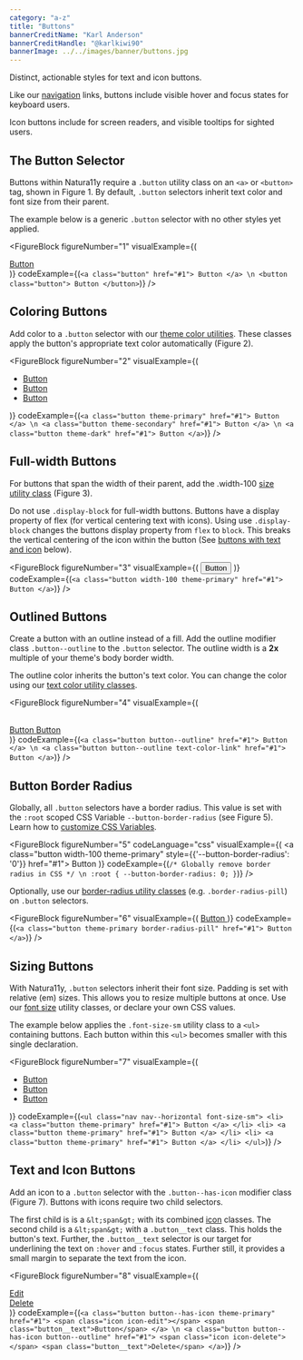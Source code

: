 ```yaml
---
category: "a-z"
title: "Buttons"
bannerCreditName: "Karl Anderson"
bannerCreditHandle: "@karlkiwi90" 
bannerImage: ../../images/banner/buttons.jpg
---
```


<TextBlock>

Distinct, actionable styles for text and icon buttons.

</TextBlock>

<AccessibilitySpotlight>

Like our <a href="{{ site.url }}/docs/navigation">navigation</a> links, buttons include visible hover and focus
states for keyboard users.

Icon buttons include <a href="aria labels"></a> for screen readers, and visible tooltips for sighted users.

</AccessibilitySpotlight>

<Divider id="theBasicButton" />

<TextBlock>

## The Button Selector

Buttons within Natura11y require a `.button` utility class on an `<a>` or `<button>` tag, shown in Figure 1. By default, `.button` selectors inherit text color and font size from their parent.

The example below is a generic `.button` selector with no other styles yet applied.

</TextBlock>

<FigureBlock
    figureNumber="1"
    visualExample={(
        <div class="text-align-center">
            <a class="button" href="#1">
                Button
            </a>
        </div>
    )}
    codeExample={(`
        <a class="button" href="#1">
            Button
        </a> \n
        <button class="button">
            Button
        </button>
    `)}
/>

<Divider id="coloringButtons" />

<TextBlock>

## Coloring Buttons

Add color to a <code>.button</code> selector with our <a href="{{ site.url }}/docs/color/#themeColorUtilities">theme color utilities</a>. These classes apply the button's appropriate text color automatically (Figure 2).

</TextBlock>

<FigureBlock
    figureNumber="2"
    visualExample={(
        <ul class="nav nav--horizontal--sm justify-content-center text-align-center">
            <li>
                <a class="button theme-primary" href="#1">
                    Button
                </a>
            </li>
            <li>
                <a class="button theme-secondary" href="#1">
                    Button
                </a>
            </li>
            <li>
                <a class="button theme-dark" href="#1">
                    Button
                </a>
            </li>
        </ul>
    )}
    codeExample={(`
        <a class="button theme-primary" href="#1">
            Button
        </a> \n
        <a class="button theme-secondary" href="#1">
            Button
        </a> \n
        <a class="button theme-dark" href="#1">
            Button
        </a>
    `)}
/>


<Divider id="full-widthButtons" />

<TextBlock>

## Full-width Buttons

For buttons that span the width of their parent, add the .width-100 <a href="#1">size utility class</a> (Figure 3).

Do not use `.display-block` for full-width buttons. Buttons have a display property of flex (for vertical centering text with icons). Using use `.display-block` changes the buttons display property from `flex` to `block`. This breaks the vertical centering of the icon within the button (See <a href="#1">buttons with text and icon</a> below).
</TextBlock>

<FigureBlock
    figureNumber="3"
    visualExample={(
        <button class="button width-100 theme-primary">
            Button
        </button>
    )}
    codeExample={(`
        <a class="button width-100 theme-primary" href="#1">
            Button
        </a>
    `)}
/>


<Divider id="outlinedButtons" />

<TextBlock>

## Outlined Buttons

Create a button with an outline instead of a fill. Add the outline modifier class `.button--outline` to the `.button` selector. The outline width is a <strong>2x</strong> multiple of your theme's body border width.

The outline color inherits the button's text color. You can change the color using our <a href="#1">text color utility classes</a>.

</TextBlock>

<FigureBlock
    figureNumber="4"
    visualExample={(
        <div class="grid grid--column-2--md gap-3">            
            <a class="button button--outline display-block" href="#1">
                Button
            </a>
            <a class="button button--outline display-block text-color-link" href="#1">
                Button
            </a>
        </div>
    )}
    codeExample={(`
        <a class="button button--outline" href="#1">
            Button
        </a> \n
        <a class="button button--outline text-color-link" href="#1">
            Button
        </a>
    `)}
/>

<Divider id="borderRadius" />

<TextBlock>

## Button Border Radius

Globally, all <code>.button</code> selectors have a border radius. This value is set with the <code>:root</code> scoped CSS Variable <code>--button-border-radius</code> (see Figure 5). Learn how to <a href="{{ site.url }}/docs/customization/#referenceGuideCSSVariables">customize CSS Variables</a>. 

</TextBlock>

<FigureBlock
    figureNumber="5"
    codeLanguage="css"
    visualExample={(
        <a class="button width-100 theme-primary" style={{'--button-border-radius': '0'}} href="#1">
            Button
        </a>
    )}
    codeExample={(`
        /* Globally remove border radius in CSS */ \n
        :root {
            --button-border-radius: 0;
        }
    `)}
/>

<TextBlock>

Optionally, use our <a href="#1">border-radius utility classes</a> (e.g. `.border-radius-pill`) on `.button` selectors.

</TextBlock>

<FigureBlock
    figureNumber="6"
    visualExample={(
        <a class="button width-100 theme-primary border-radius-pill" href="#1">
            Button
        </a>
    )}
    codeExample={(`
        <a class="button theme-primary border-radius-pill" href="#1">
            Button
        </a>
    `)}
/>

<Divider id="sizingButtons" />

<TextBlock>

## Sizing Buttons

With Natura11y, `.button` selectors inherit their font size. Padding is set with relative (em) sizes. This allows you to resize multiple buttons at once. Use our <a href="#1">font size</a> utility classes, or declare your own CSS values.

The example below applies the `.font-size-sm` utility class to a `<ul>` containing buttons. Each button within this `<ul>` becomes smaller with this single declaration.

</TextBlock>

<FigureBlock
    figureNumber="7"
    visualExample={(
        <ul class="nav nav--horizontal justify-content-center font-size-sm">
            <li>
                <a class="button theme-primary" href="#1">
                    Button
                </a>
            </li>
            <li>
                <a class="button theme-primary" href="#1">
                    Button
                </a>
            </li>
            <li>
                <a class="button theme-primary" href="#1">
                    Button
                </a>
            </li>
        </ul>
    )}
    codeExample={(`
        <ul class="nav nav--horizontal font-size-sm">
            <li>
                <a class="button theme-primary" href="#1">
                    Button
                </a>
            </li>
            <li>
                <a class="button theme-primary" href="#1">
                    Button
                </a>
            </li>
            <li>
                <a class="button theme-primary" href="#1">
                    Button
                </a>
            </li>
        </ul>
    `)}
/>

<Divider id="textAndIconButtons" />

<TextBlock>

## Text and Icon Buttons

Add an icon to a `.button` selector with the `.button--has-icon` modifier class (Figure 7). Buttons with icons require two child selectors.

The first child is is a `&lt;span&gt;` with its combined <a href="{{ site.url }}/icons">icon</a> classes. The second child is a `&lt;span&gt;` with a `.button__text` class. This holds the button's text. Further, the `.button__text` selector is our target for underlining the text on `:hover` and `:focus` states. Further still, it provides a small margin to separate the text from the icon.

</TextBlock>

<FigureBlock
    figureNumber="8"
    visualExample={(
        <div class="grid grid--column-2--md gap-3">
            <a class="button button--has-icon width-100 theme-primary" href="#1">
                <span class="icon icon-edit"></span>
                <span class="button__text">Edit</span>
            </a>  
            <a class="button button--has-icon width-100 button--outline" href="#1">
                <span class="icon icon-delete"></span>
                <span class="button__text">Delete</span>
            </a>
        </div>
    )}
    codeExample={(`
        <a class="button button--has-icon theme-primary" href="#1">
            <span class="icon icon-edit"></span>
            <span class="button__text">Button</span>
        </a> \n
        <a class="button button--has-icon button--outline" href="#1">
            <span class="icon icon-delete"></span>
            <span class="button__text">Delete</span>
        </a>
    `)}
/>
